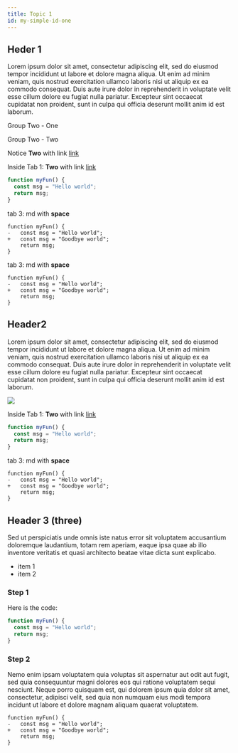 ```yaml
---
title: Topic 1
id: my-simple-id-one
---
```


Heder 1
-----------------

Lorem ipsum dolor sit amet, consectetur adipiscing elit, sed do eiusmod tempor incididunt ut labore et dolore magna aliqua. Ut enim ad minim veniam, quis nostrud exercitation ullamco laboris nisi ut aliquip ex ea commodo consequat. Duis aute irure dolor in reprehenderit in voluptate velit esse cillum dolore eu fugiat nulla pariatur. Excepteur sint occaecat cupidatat non proident, sunt in culpa qui officia deserunt mollit anim id est laborum.

<TabContainer id="groupTwo" >

<Tab label="GP2-1" >

Group Two - One

</Tab>

<Tab label="GP2-2" >

Group Two - Two

</Tab>

</TabContainer>

<Notice>

Notice **Two** with link [link](https://angular.io/) 

</Notice>

<TabContainer id="groupOne" >
<Tab label="Python">

Inside Tab 1: **Two** with link [link](https://angular.io/)

</Tab>

<Tab label="Java-Script">

```typescript
function myFun() {
  const msg = "Hello world";
  return msg;
}
```

</Tab>
<Tab label="Java">

tab 3: md with **space**
```diff-typescript
function myFun() {
-   const msg = "Hello world";
+   const msg = "Goodbye world";
    return msg;
}
```
</Tab>
<Tab label="Not Common Id">

tab 3: md with **space**
```diff-typescript
function myFun() {
-   const msg = "Hello world";
+   const msg = "Goodbye world";
    return msg;
}
```
</Tab>

</TabContainer>


Header2
------------------

Lorem ipsum dolor sit amet, consectetur adipiscing elit, sed do eiusmod tempor incididunt ut labore et dolore magna aliqua. Ut enim ad minim veniam, quis nostrud exercitation ullamco laboris nisi ut aliquip ex ea commodo consequat. Duis aute irure dolor in reprehenderit in voluptate velit esse cillum dolore eu fugiat nulla pariatur. Excepteur sint occaecat cupidatat non proident, sunt in culpa qui officia deserunt mollit anim id est laborum.

![](img/pic1.jpg)

<TabContainer id="groupOne" >
<Tab label="Python">

Inside Tab 1: **Two** with link [link](https://angular.io/)

</Tab>

<Tab label="Java-Script">

```typescript
function myFun() {
  const msg = "Hello world";
  return msg;
}
```

</Tab>
<Tab label="Java">

tab 3: md with **space**
```diff-typescript
function myFun() {
-   const msg = "Hello world";
+   const msg = "Goodbye world";
    return msg;
}
```
</Tab>

</TabContainer>

Header 3 (three)
------------------
Sed ut perspiciatis unde omnis iste natus error sit voluptatem accusantium doloremque laudantium, totam rem aperiam, eaque ipsa quae ab illo inventore veritatis et quasi architecto beatae vitae dicta sunt explicabo.

- item 1
- item 2

### Step 1

Here is the code:

```typescript
function myFun() {
  const msg = "Hello world";
  return msg;
}
```

### Step 2

Nemo enim ipsam voluptatem quia voluptas sit aspernatur aut odit aut fugit, sed quia consequuntur magni dolores eos qui ratione voluptatem sequi nesciunt. Neque porro quisquam est, qui dolorem ipsum quia dolor sit amet, consectetur, adipisci velit, sed quia non numquam eius modi tempora incidunt ut labore et dolore magnam aliquam quaerat voluptatem.

```diff-typescript
function myFun() {
-   const msg = "Hello world";
+   const msg = "Goodbye world";
    return msg;
}
```

